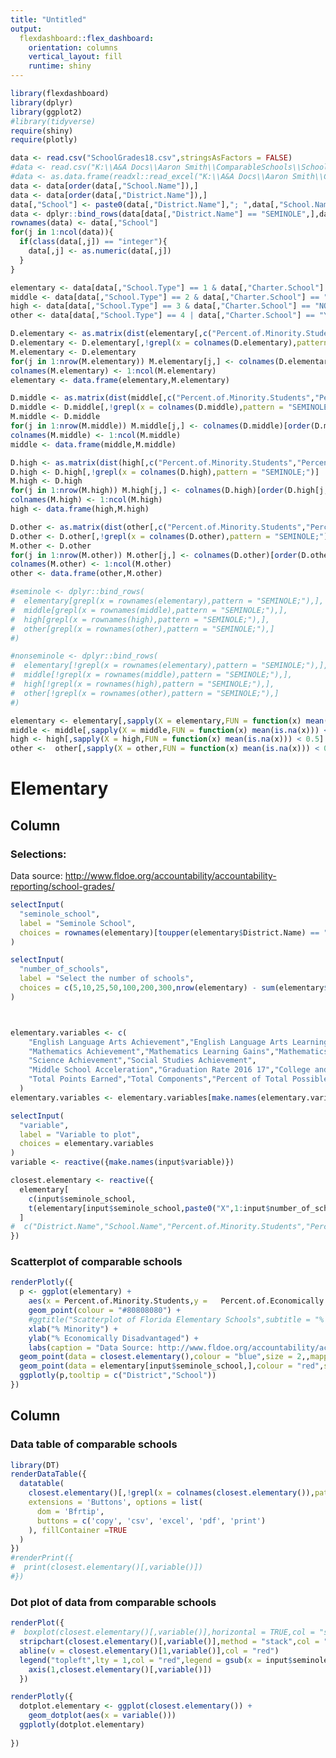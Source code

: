 ---
title: "Untitled"
output: 
  flexdashboard::flex_dashboard:
    orientation: columns
    vertical_layout: fill
    runtime: shiny
---

```{r setup, include=FALSE,eval = TRUE}
library(flexdashboard)
library(dplyr)
library(ggplot2)
#library(tidyverse)
require(shiny)
require(plotly)

data <- read.csv("SchoolGrades18.csv",stringsAsFactors = FALSE)
#data <- read.csv("K:\\A&A Docs\\Aaron Smith\\ComparableSchools\\SchoolGrades18.csv",stringsAsFactors = FALSE)
#data <- as.data.frame(readxl::read_excel("K:\\A&A Docs\\Aaron Smith\\ComparableSchools\\SchoolGrades18.xls",skip = 3))
data <- data[order(data[,"School.Name"]),]
data <- data[order(data[,"District.Name"]),]
data[,"School"] <- paste0(data[,"District.Name"],"; ",data[,"School.Name"])
data <- dplyr::bind_rows(data[data[,"District.Name"] == "SEMINOLE",],data[data[,"District.Name"] != "SEMINOLE",])
rownames(data) <- data[,"School"]
for(j in 1:ncol(data)){
  if(class(data[,j]) == "integer"){
    data[,j] <- as.numeric(data[,j])
  }
}

elementary <- data[data[,"School.Type"] == 1 & data[,"Charter.School"] == "NO",]
middle <- data[data[,"School.Type"] == 2 & data[,"Charter.School"] == "NO",]
high <- data[data[,"School.Type"] == 3 & data[,"Charter.School"] == "NO",]
other <- data[data[,"School.Type"] == 4 | data[,"Charter.School"] == "YES",]

D.elementary <- as.matrix(dist(elementary[,c("Percent.of.Minority.Students","Percent.of.Economically.Disadvantaged.Students")],method = "maximum"))
D.elementary <- D.elementary[,!grepl(x = colnames(D.elementary),pattern = "SEMINOLE;")]
M.elementary <- D.elementary
for(j in 1:nrow(M.elementary)) M.elementary[j,] <- colnames(D.elementary)[order(D.elementary[j,])]
colnames(M.elementary) <- 1:ncol(M.elementary)
elementary <- data.frame(elementary,M.elementary)

D.middle <- as.matrix(dist(middle[,c("Percent.of.Minority.Students","Percent.of.Economically.Disadvantaged.Students")],method = "maximum"))
D.middle <- D.middle[,!grepl(x = colnames(D.middle),pattern = "SEMINOLE;")]
M.middle <- D.middle
for(j in 1:nrow(M.middle)) M.middle[j,] <- colnames(D.middle)[order(D.middle[j,])]
colnames(M.middle) <- 1:ncol(M.middle)
middle <- data.frame(middle,M.middle)

D.high <- as.matrix(dist(high[,c("Percent.of.Minority.Students","Percent.of.Economically.Disadvantaged.Students")],method = "maximum"))
D.high <- D.high[,!grepl(x = colnames(D.high),pattern = "SEMINOLE;")]
M.high <- D.high
for(j in 1:nrow(M.high)) M.high[j,] <- colnames(D.high)[order(D.high[j,])]
colnames(M.high) <- 1:ncol(M.high)
high <- data.frame(high,M.high)

D.other <- as.matrix(dist(other[,c("Percent.of.Minority.Students","Percent.of.Economically.Disadvantaged.Students")],method = "maximum"))
D.other <- D.other[,!grepl(x = colnames(D.other),pattern = "SEMINOLE;")]
M.other <- D.other
for(j in 1:nrow(M.other)) M.other[j,] <- colnames(D.other)[order(D.other[j,])]
colnames(M.other) <- 1:ncol(M.other)
other <- data.frame(other,M.other)

#seminole <- dplyr::bind_rows(
#  elementary[grepl(x = rownames(elementary),pattern = "SEMINOLE;"),],
#  middle[grepl(x = rownames(middle),pattern = "SEMINOLE;"),],
#  high[grepl(x = rownames(high),pattern = "SEMINOLE;"),],
#  other[grepl(x = rownames(other),pattern = "SEMINOLE;"),]
#)

#nonseminole <- dplyr::bind_rows(
#  elementary[!grepl(x = rownames(elementary),pattern = "SEMINOLE;"),],
#  middle[!grepl(x = rownames(middle),pattern = "SEMINOLE;"),],
#  high[!grepl(x = rownames(high),pattern = "SEMINOLE;"),],
#  other[!grepl(x = rownames(other),pattern = "SEMINOLE;"),]
#)

elementary <- elementary[,sapply(X = elementary,FUN = function(x) mean(is.na(x))) < 0.5]
middle <- middle[,sapply(X = middle,FUN = function(x) mean(is.na(x))) < 0.5]
high <- high[,sapply(X = high,FUN = function(x) mean(is.na(x))) < 0.5]
other <-  other[,sapply(X = other,FUN = function(x) mean(is.na(x))) < 0.5]
```

Elementary
=======================================================================

Column {data-width=350}
-----------------------------------------------------------------------

### Selections:

Data source: 
[http://www.fldoe.org/accountability/accountability-reporting/school-grades/](http://www.fldoe.org/accountability/accountability-reporting/school-grades/)

```{r}
selectInput(
  "seminole_school",
  label = "Seminole School",
  choices = rownames(elementary)[toupper(elementary$District.Name) == "SEMINOLE"]
)

selectInput(
  "number_of_schools",
  label = "Select the number of schools",
  choices = c(5,10,25,50,100,200,300,nrow(elementary) - sum(elementary$District.Name == "SEMINOLE") - 1)
)



elementary.variables <- c(
    "English Language Arts Achievement","English Language Arts Learning Gains","English Language Arts Learning Gains of the Lowest 25 ",
    "Mathematics Achievement","Mathematics Learning Gains","Mathematics Learning Gains of the Lowest 25 ",
    "Science Achievement","Social Studies Achievement",
    "Middle School Acceleration","Graduation Rate 2016 17","College and Career Acceleration 2016 17",
    "Total Points Earned","Total Components","Percent of Total Possible Points","Percent Tested"
  )
elementary.variables <- elementary.variables[make.names(elementary.variables) %in% colnames(elementary)]

selectInput(
  "variable",
  label = "Variable to plot",
  choices = elementary.variables
)
variable <- reactive({make.names(input$variable)})

closest.elementary <- reactive({
  elementary[
    c(input$seminole_school,
    t(elementary[input$seminole_school,paste0("X",1:input$number_of_schools)])),
  ]
#  c("District.Name","School.Name","Percent.of.Minority.Students","Percent.of.Economically.Disadvantaged.Students",variable())
})


```

### Scatterplot of comparable schools

```{r}
renderPlotly({
  p <- ggplot(elementary) + 
    aes(x = Percent.of.Minority.Students,y =   Percent.of.Economically.Disadvantaged.Students) + 
    geom_point(colour = "#80808080") + 
    #ggtitle("Scatterplot of Florida Elementary Schools",subtitle = "% Minority and % Economically Disadvantaged") +
    xlab("% Minority") + 
    ylab("% Economically Disadvantaged") + 
    labs(caption = "Data Source: http://www.fldoe.org/accountability/accountability-reporting/school-grades/, 2018-07-20") + 
  geom_point(data = closest.elementary(),colour = "blue",size = 2,,mapping = aes(District = District.Name,School = School.Name))  + 
  geom_point(data = elementary[input$seminole_school,],colour = "red",size = 3)
  ggplotly(p,tooltip = c("District","School"))
})
```

Column {data-width=650}
-----------------------------------------------------------------------

### Data table of comparable schools

```{r}
library(DT)
renderDataTable({
  datatable(
    closest.elementary()[,!grepl(x = colnames(closest.elementary()),pattern = "X")], rownames = FALSE, 
    extensions = 'Buttons', options = list(
      dom = 'Bfrtip',
      buttons = c('copy', 'csv', 'excel', 'pdf', 'print')
    ), fillContainer =TRUE
  )
})
#renderPrint({
#  print(closest.elementary()[,variable()])
#})
```

### Dot plot of data from comparable schools

```{r,eval = TRUE,echo = FALSE}
renderPlot({
#  boxplot(closest.elementary()[,variable()],horizontal = TRUE,col = "steelblue",main = paste0("Boxplot of ",variable()," data from comparable schools"))
  stripchart(closest.elementary()[,variable()],method = "stack",col = "blue",offset = 0.7,main = paste0("Dot plot of ",variable()," data from comparable schools"),pch = 19,ylim = c(1,1.5*max(table(closest.elementary()[,variable()]))))
  abline(v = closest.elementary()[1,variable()],col = "red")
  legend("topleft",lty = 1,col = "red",legend = gsub(x = input$seminole_school,pattern = "SEMINOLE; ",replacement = ""))
    axis(1,closest.elementary()[,variable()])
  })
```
```{r,eval = FALSE,echo = FALSE}
renderPlotly({
  dotplot.elementary <- ggplot(closest.elementary()) +
    geom_dotplot(aes(x = variable()))
  ggplotly(dotplot.elementary)
  
})
```
